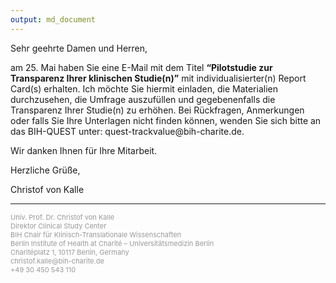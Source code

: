 ```yaml
---
output: md_document
---
```


Sehr geehrte Damen und Herren,

am 25. Mai haben Sie eine E-Mail mit dem Titel **"Pilotstudie zur Transparenz Ihrer klinischen Studie(n)"** mit individualisierter(n) Report Card(s) erhalten. Ich möchte Sie hiermit einladen, die Materialien durchzusehen, die Umfrage auszufüllen und gegebenenfalls die Transparenz Ihrer Studie(n) zu erhöhen. Bei Rückfragen, Anmerkungen oder falls Sie Ihre Unterlagen nicht finden können, wenden Sie sich bitte an das BIH-QUEST unter: quest-trackvalue@bih-charite.de.

Wir danken Ihnen für Ihre Mitarbeit.

Herzliche Grüße,

Christof von Kalle


------------------------------------------------------------------------


<p><span style="color:#999999;"><span style="font-size:11px;">Univ. Prof. Dr. Christof von Kalle<br />Direktor Clinical Study Center<br />BIH Chair für Klinisch-Translationale Wissenschaften<br />Berlin Institute of Health at Charité – Universitätsmedizin Berlin<br />Charitéplatz 1, 10117 Berlin, Germany<br />christof.kalle@bih-charite.de<br />+49 30 450 543 110</span></span></p>


